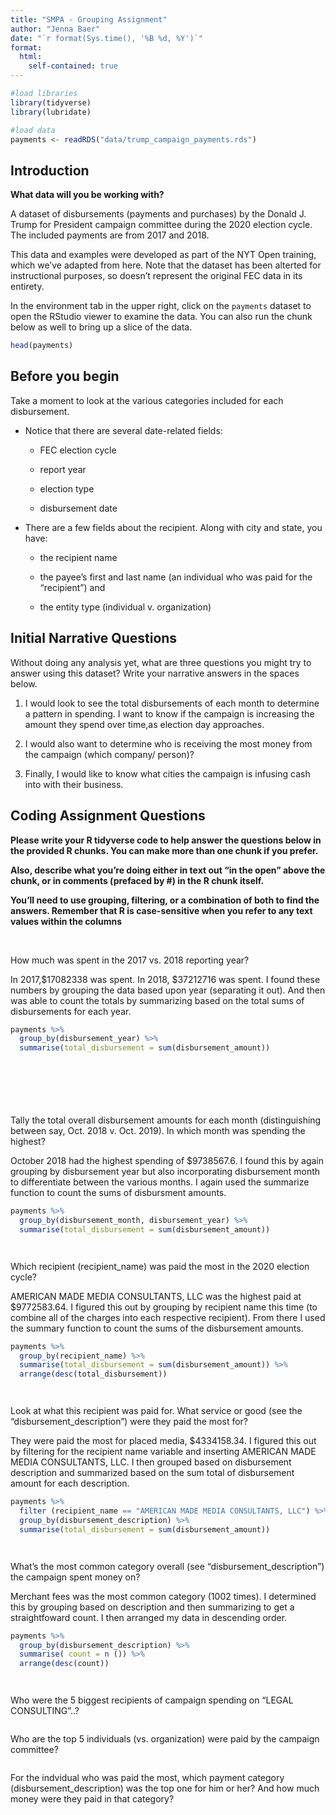 ```yaml
---
title: "SMPA - Grouping Assignment"
author: "Jenna Baer"
date: "`r format(Sys.time(), '%B %d, %Y')`"
format:
  html:
    self-contained: true
---
```


```r

#load libraries
library(tidyverse)
library(lubridate)

#load data
payments <- readRDS("data/trump_campaign_payments.rds")

```

## Introduction

**What data will you be working with?**

A dataset of disbursements (payments and purchases) by the Donald J. Trump for President campaign committee during the 2020 election cycle. The included payments are from 2017 and 2018.

This data and examples were developed as part of the NYT Open training, which we've adapted from here. Note that the dataset has been alterted for instructional purposes, so doesn't represent the original FEC data in its entirety.

In the environment tab in the upper right, click on the `payments` dataset to open the RStudio viewer to examine the data. You can also run the chunk below as well to bring up a slice of the data.

```r

head(payments)


```

## Before you begin

Take a moment to look at the various categories included for each disbursement.

-   Notice that there are several date-related fields:

    -   FEC election cycle

    -   report year

    -   election type

    -   disbursement date

-   There are a few fields about the recipient. Along with city and state, you have:

    -   the recipient name

    -   the payee's first and last name (an individual who was paid for the "recipient") and

    -   the entity type (individual v. organization)

## Initial Narrative Questions

Without doing any analysis yet, what are three questions you might try to answer using this dataset? Write your narrative answers in the spaces below.

1.  I would look to see the total disbursements of each month to determine a pattern in spending. I want to know if the campaign is increasing the amount they spend over time,as election day approaches.

2.  I would also want to determine who is receiving the most money from the campaign (which company/ person)?

3.  Finally, I would like to know what cities the campaign is infusing cash into with their business.

## Coding Assignment Questions

**Please write your R tidyverse code to help answer the questions below in the provided R chunks. You can make more than one chunk if you prefer.**

**Also, describe what you're doing either in text out "in the open" above the chunk, or in comments (prefaced by #) in the R chunk itself.**

**You'll need to use grouping, filtering, or a combination of both to find the answers. Remember that R is case-sensitive when you refer to any text values within the columns**

<br>

How much was spent in the 2017 vs. 2018 reporting year?

In 2017,$17082338 was spent. In 2018, $37212716	was spent. I found these numbers by grouping the data based upon year (separating it out). And then was able to count the totals by summarizing based on the total sums of disbursements for each year.

```r

payments %>%
  group_by(disbursement_year) %>%
  summarise(total_disbursement = sum(disbursement_amount))


  





```

Tally the total overall disbursement amounts for each month (distinguishing between say, Oct. 2018 v. Oct. 2019). In which month was spending the highest?

October 2018 had the highest spending of $9738567.6. I found this by again grouping by disbursement year but also incorporating disbursement month to differentiate between the various months. I again used the summarize function to count the sums of disbursment amounts.
```r

payments %>%
  group_by(disbursement_month, disbursement_year) %>%
  summarise(total_disbursement = sum(disbursement_amount))




```

Which recipient (recipient_name) was paid the most in the 2020 election cycle?
 
AMERICAN MADE MEDIA CONSULTANTS, LLC was the highest paid at $9772583.64. I figured this out by grouping by recipient name this time (to combine all of the charges into each respective recipient). From there I used the summary function to count the sums of the disbursement amounts.
```r


payments %>%
  group_by(recipient_name) %>%
  summarise(total_disbursement = sum(disbursement_amount)) %>%
  arrange(desc(total_disbursement))




```

Look at what this recipient was paid for. What service or good (see the "disbursement_description") were they paid the most for?

They were paid the most for placed media, $4334158.34. I figured this out by filtering for the recipient name variable and inserting AMERICAN MADE MEDIA CONSULTANTS, LLC. I then grouped based on disbursement description and summarized based on the sum total of disbursement amount for each description.
```r

payments %>%
  filter (recipient_name == "AMERICAN MADE MEDIA CONSULTANTS, LLC") %>%
  group_by(disbursement_description) %>%
  summarise(total_disbursement = sum(disbursement_amount))




```

What's the most common category overall (see "disbursement_description") the campaign spent money on?

Merchant fees was the most common category (1002 times). I determined this by grouping based on description and then summarizing to get a straightfoward count. I then arranged my data in descending order. 
```r

payments %>%
  group_by(disbursement_description) %>%
  summarise( count = n ()) %>%
  arrange(desc(count))




```

Who were the 5 biggest recipients of campaign spending on "LEGAL CONSULTING"..?

```r







```


Who are the top 5 individuals (vs. organization) were paid by the campaign committee?

```r







```


For the indvidual who was paid the most, which payment category (disbursement_description) was the top one for him or her? And how much money were they paid in that category?

```r







```
